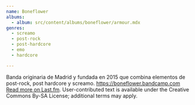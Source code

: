 ```yaml
---
name: Boneflower
albums:
  - album: src/content/albums/boneflower/armour.mdx
genres:
  - screamo
  - post-rock
  - post-hardcore
  - emo
  - hardcore

---
```


 Banda originaria de Madrid y fundada en 2015 que combina elementos de post-rock, post hardcore y screamo.
https://boneflower.bandcamp.com <a href="https://www.last.fm/music/Boneflower">Read more on Last.fm</a>. User-contributed text is available under the Creative Commons By-SA License; additional terms may apply.
 